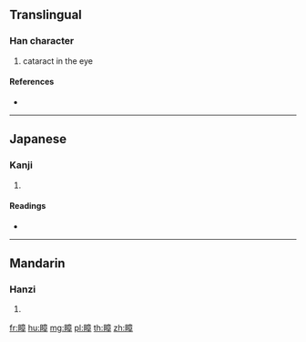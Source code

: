 {{character info/new}}
==Translingual==

===Han character===
{{Han char|rn=109|rad=目|as=11|sn=16|four=60046|canj=BUYTJ}}

# cataract in the eye

====References====
* {{Han ref|kx=0815.210|dkj=23619|dj=1228.240|hdz=42511.110|uh=7795|ud=30613|bh=EA7D|bd=60029}}

----

==Japanese==

===Kanji===
{{ja-kanji|grade=|rs=目11}}

# {{defn|lang=ja|sort=目11}}

====Readings====
* {{ja-readings|on=[[しょう]] (shō)|kun=[[かすむ]] (kasumu)|nanori=}}

----

==Mandarin==

===Hanzi===
{{cmn-hanzi|pin=[[zhàng]] ([[zhang4]])|wg=chang<sup>4</sup>}}

# {{defn|lang=cmn|sort=目11}}

[[fr:瞕]]
[[hu:瞕]]
[[mg:瞕]]
[[pl:瞕]]
[[th:瞕]]
[[zh:瞕]]